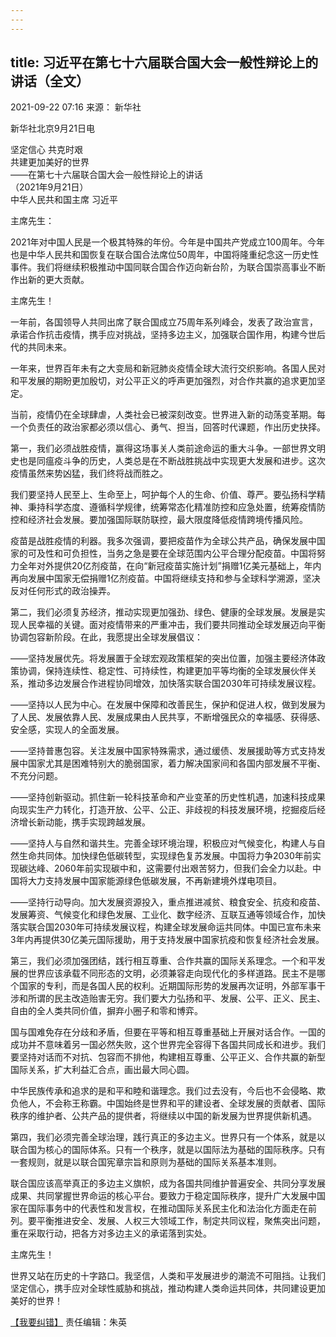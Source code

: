```yaml
---
---
---
```

title: 习近平在第七十六届联合国大会一般性辩论上的讲话（全文）
---


2021-09-22 07:16 来源： 新华社


新华社北京9月21日电 

坚定信心 共克时艰  
共建更加美好的世界  
——在第七十六届联合国大会一般性辩论上的讲话  
（2021年9月21日）  
中华人民共和国主席 习近平

主席先生：

2021年对中国人民是一个极其特殊的年份。今年是中国共产党成立100周年。今年也是中华人民共和国恢复在联合国合法席位50周年，中国将隆重纪念这一历史性事件。我们将继续积极推动中国同联合国合作迈向新台阶，为联合国崇高事业不断作出新的更大贡献。

主席先生！

一年前，各国领导人共同出席了联合国成立75周年系列峰会，发表了政治宣言，承诺合作抗击疫情，携手应对挑战，坚持多边主义，加强联合国作用，构建今世后代的共同未来。

一年来，世界百年未有之大变局和新冠肺炎疫情全球大流行交织影响。各国人民对和平发展的期盼更加殷切，对公平正义的呼声更加强烈，对合作共赢的追求更加坚定。

当前，疫情仍在全球肆虐，人类社会已被深刻改变。世界进入新的动荡变革期。每一个负责任的政治家都必须以信心、勇气、担当，回答时代课题，作出历史抉择。

第一，我们必须战胜疫情，赢得这场事关人类前途命运的重大斗争。一部世界文明史也是同瘟疫斗争的历史，人类总是在不断战胜挑战中实现更大发展和进步。这次疫情虽然来势凶猛，我们终将战而胜之。

我们要坚持人民至上、生命至上，呵护每个人的生命、价值、尊严。要弘扬科学精神、秉持科学态度、遵循科学规律，统筹常态化精准防控和应急处置，统筹疫情防控和经济社会发展。要加强国际联防联控，最大限度降低疫情跨境传播风险。

疫苗是战胜疫情的利器。我多次强调，要把疫苗作为全球公共产品，确保发展中国家的可及性和可负担性，当务之急是要在全球范围内公平合理分配疫苗。中国将努力全年对外提供20亿剂疫苗，在向“新冠疫苗实施计划”捐赠1亿美元基础上，年内再向发展中国家无偿捐赠1亿剂疫苗。中国将继续支持和参与全球科学溯源，坚决反对任何形式的政治操弄。

第二，我们必须复苏经济，推动实现更加强劲、绿色、健康的全球发展。发展是实现人民幸福的关键。面对疫情带来的严重冲击，我们要共同推动全球发展迈向平衡协调包容新阶段。在此，我愿提出全球发展倡议：

——坚持发展优先。将发展置于全球宏观政策框架的突出位置，加强主要经济体政策协调，保持连续性、稳定性、可持续性，构建更加平等均衡的全球发展伙伴关系，推动多边发展合作进程协同增效，加快落实联合国2030年可持续发展议程。

——坚持以人民为中心。在发展中保障和改善民生，保护和促进人权，做到发展为了人民、发展依靠人民、发展成果由人民共享，不断增强民众的幸福感、获得感、安全感，实现人的全面发展。

——坚持普惠包容。关注发展中国家特殊需求，通过缓债、发展援助等方式支持发展中国家尤其是困难特别大的脆弱国家，着力解决国家间和各国内部发展不平衡、不充分问题。

——坚持创新驱动。抓住新一轮科技革命和产业变革的历史性机遇，加速科技成果向现实生产力转化，打造开放、公平、公正、非歧视的科技发展环境，挖掘疫后经济增长新动能，携手实现跨越发展。

——坚持人与自然和谐共生。完善全球环境治理，积极应对气候变化，构建人与自然生命共同体。加快绿色低碳转型，实现绿色复苏发展。中国将力争2030年前实现碳达峰、2060年前实现碳中和，这需要付出艰苦努力，但我们会全力以赴。中国将大力支持发展中国家能源绿色低碳发展，不再新建境外煤电项目。

——坚持行动导向。加大发展资源投入，重点推进减贫、粮食安全、抗疫和疫苗、发展筹资、气候变化和绿色发展、工业化、数字经济、互联互通等领域合作，加快落实联合国2030年可持续发展议程，构建全球发展命运共同体。中国已宣布未来3年内再提供30亿美元国际援助，用于支持发展中国家抗疫和恢复经济社会发展。

第三，我们必须加强团结，践行相互尊重、合作共赢的国际关系理念。一个和平发展的世界应该承载不同形态的文明，必须兼容走向现代化的多样道路。民主不是哪个国家的专利，而是各国人民的权利。近期国际形势的发展再次证明，外部军事干涉和所谓的民主改造贻害无穷。我们要大力弘扬和平、发展、公平、正义、民主、自由的全人类共同价值，摒弃小圈子和零和博弈。

国与国难免存在分歧和矛盾，但要在平等和相互尊重基础上开展对话合作。一国的成功并不意味着另一国必然失败，这个世界完全容得下各国共同成长和进步。我们要坚持对话而不对抗、包容而不排他，构建相互尊重、公平正义、合作共赢的新型国际关系，扩大利益汇合点，画出最大同心圆。

中华民族传承和追求的是和平和睦和谐理念。我们过去没有，今后也不会侵略、欺负他人，不会称王称霸。中国始终是世界和平的建设者、全球发展的贡献者、国际秩序的维护者、公共产品的提供者，将继续以中国的新发展为世界提供新机遇。

第四，我们必须完善全球治理，践行真正的多边主义。世界只有一个体系，就是以联合国为核心的国际体系。只有一个秩序，就是以国际法为基础的国际秩序。只有一套规则，就是以联合国宪章宗旨和原则为基础的国际关系基本准则。

联合国应该高举真正的多边主义旗帜，成为各国共同维护普遍安全、共同分享发展成果、共同掌握世界命运的核心平台。要致力于稳定国际秩序，提升广大发展中国家在国际事务中的代表性和发言权，在推动国际关系民主化和法治化方面走在前列。要平衡推进安全、发展、人权三大领域工作，制定共同议程，聚焦突出问题，重在采取行动，把各方对多边主义的承诺落到实处。

主席先生！

世界又站在历史的十字路口。我坚信，人类和平发展进步的潮流不可阻挡。让我们坚定信心，携手应对全球性威胁和挑战，推动构建人类命运共同体，共同建设更加美好的世界！

[【我要纠错】](http://www.gov.cn/fuwu/jiucuo.htm) 责任编辑：朱英
